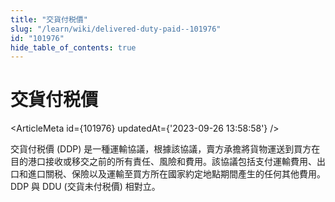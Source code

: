```yaml
---
title: "交貨付税價"
slug: "/learn/wiki/delivered-duty-paid--101976"
id: "101976"
hide_table_of_contents: true
---
```



# 交貨付税價

<ArticleMeta id={101976} updatedAt={'2023-09-26 13:58:58'} />
<div className='border-solid border-b border-t-0 my-4 border-[var(--ifm-color-gray-300)]' />

交貨付税價 (DDP) 是一種運輸協議，根據該協議，賣方承擔將貨物運送到買方在目的港口接收或移交之前的所有責任、風險和費用。該協議包括支付運輸費用、出口和進口關税、保險以及運輸至買方所在國家約定地點期間產生的任何其他費用。DDP 與 DDU (交貨未付税價) 相對立。
